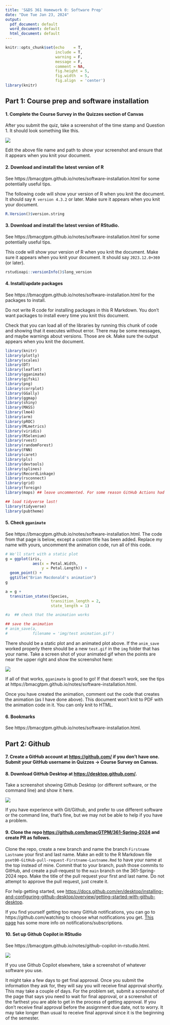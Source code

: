 ```yaml
---
title: 'S&DS 361 Homework 0: Software Prep'
date: "Due Tue Jan 23, 2024"
output:
  pdf_document: default
  word_document: default
  html_document: default
---
```


```r
knitr::opts_chunk$set(echo    = T, 
                      include = T,
                      warning = F,
                      message = F,
                      comment = NA,
                      fig.height = 5, 
                      fig.width  = 5, 
                      fig.align  = 'center')
library(knitr)
```

## Part 1: Course prep and software installation


#### 1. Complete the Course Survey in the Quizzes section of Canvas  

After you submit the quiz, take a screenshot of the time stamp and Question 1. It should look something like this. 

![](img/snip of Course Survey.png)

Edit the above file name and path to show your screenshot and ensure that it appears when you knit your document. 

#### 2. Download and install the latest version of R 

See https://bmacgtpm.github.io/notes/software-installation.html for some potentially useful tips. 

The following code will show your version of R when you knit the document. It should say `R version 4.3.2` or later. Make sure it appears when you knit your document.  

```r
R.Version()$version.string

```

#### 3. Download and install the latest version of RStudio. 

See https://bmacgtpm.github.io/notes/software-installation.html for some potentially useful tips.

This code will show your version of R when you knit the document. Make sure it appears when you knit your document.  It should say `2023.12.0+369` (or later).  

```r
rstudioapi::versionInfo()$long_version
```

#### 4. Install/update packages

See https://bmacgtpm.github.io/notes/software-installation.html for the packages to install. 

Do not write R code for installing packages in this R Markdown. You don't want packages to install every time you knit this document. 

Check that you can load all of the libraries by running this chunk of code and showing that it executes without error. There may be some messages, and maybe warnings about versions. Those are ok. Make sure the output appears when you knit the document. 

```r
library(knitr)
library(plotly)
library(scales)
library(DT)
library(leaflet)
library(gganimate)
library(gifski)
library(png)
library(corrplot)
library(GGally)
library(ggmap)
library(shiny)
library(MASS)
library(lme4)
library(arm)
library(pROC)
library(MLmetrics)
library(viridis)
library(RSelenium)
library(rvest)
library(randomForest)
library(FNN)
library(caret)
library(pls)
library(devtools)
library(splines)
library(RecordLinkage)
library(rsconnect)
library(grid)
library(foreign)
library(maps) ## leave uncommented. For some reason GitHub Actions had a problem when this wasn't explicitly loaded here. 

## load tidyverse last!
library(tidyverse)
library(pubtheme)

```

#### 5. Check `gganimate`

See https://bmacgtpm.github.io/notes/software-installation.html. The code from that page is below, except a custom title has been added. Replace my name with yours, uncomment the animation code, run all of this code.

```r
# We'll start with a static plot
g = ggplot(iris, 
            aes(x = Petal.Width, 
                y = Petal.Length)) + 
  geom_point() + 
  ggtitle("Brian Macdonald's animation")
g

a = g + 
  transition_states(Species,
                    transition_length = 2,
                    state_length = 1)

#a  ## check that the animation works

## save the animation
# anim_save(a, 
#           filename = 'img/test animation.gif')

```

There should be a static plot and an animated plot above. 
If the `anim_save` worked properly there should be a new `test.gif`
in the `img` folder that has your name. Take a screen shot of your animated gif when the points are near the upper right and show the screenshot here: 

![](img/snip of test animation.png)


If all of that works, `gganimate` is good to go!  If that doesn't work, see the tips at https://bmacgtpm.github.io/notes/software-installation.html.

Once you have created the animation, comment out the code that creates the animation (as I have done above). This document won't knit to PDF with the animation code in it. You can only knit to HTML. 

#### 6. Bookmarks

See https://bmacgtpm.github.io/notes/software-installation.html. 


## Part 2: Github

#### 7. Create a GitHub account at <https://github.com/> if you don't have one. Submit your GitHub username in Quizzes -> Course Survey on Canvas.

#### 8. Download GitHub Desktop at <https://desktop.github.com/>. 

Take a screenshot showing Github Desktop (or different software, or the command line) and show it here. 


![](img/snip of GitHub Desktop.png)

If you have experience with Git/Github, and prefer to use different software or the command line, that's fine, but we may not be able to help if you have a problem.

#### 9. Clone the repo <https://github.com/bmacGTPM/361-Spring-2024> and create PR as follows.

Clone the repo, create a new branch and name the branch `Firstname Lastname` your first and last name. Make an edit to the R Markdown file `pset00-GitHub-pull-request-Firstname-Lastname.Rmd` to have your name at the top instead of mine. Commit that to your branch, push those commits to GitHub, and create a pull-request to the `main` branch on the 361-Spring-2024 repo. Make the title of the pull request your first and last name. Do not attempt to approve the pull request, just create it. 

For help getting started, see <https://docs.github.com/en/desktop/installing-and-configuring-github-desktop/overview/getting-started-with-github-desktop>.

If you find yourself getting too many GitHub notifications, you can go to https://github.com/watching to choose what notifications you get. [This page](https://docs.github.com/en/account-and-profile/managing-subscriptions-and-notifications-on-github/managing-subscriptions-for-activity-on-github/managing-your-subscriptions) has some more info on notifications/subscriptions. 

#### 10. Set up Github Copilot in RStudio

See https://bmacgtpm.github.io/notes/github-copilot-in-rstudio.html.  

![](img/snip of GitHub Copilot.png)

If you use Github Copilot elsewhere, take a screenshot of whatever software you use.

It might take a few days to get final approval.  Once you submit the information they ask for, they will say you will receive final approval shortly.  This may take a couple of days.  For the problem set, submit a screenshot of the page that says you need to wait for final approval, or a screenshot of the farthest you are able to get in the process of getting approval. If you don't receive final approval before the assignment due date, not to worry.  It may take longer than usual to receive final approval since it is the beginning of the semester.  


